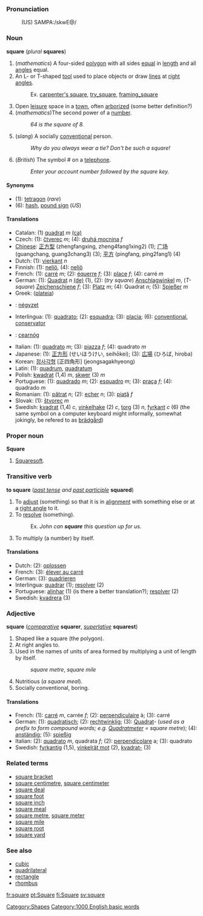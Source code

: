 ===Pronunciation===
:(US) SAMPA:/skwE@/

===Noun===
'''square''' (''plural'' '''squares''')
# (''mathematics'') A four-sided [[polygon]] with all sides [[equal]] in [[length]] and all [[angle]]s equal.
# An L- or T-shaped [[tool]] used to place objects or draw [[line]]s at [[right angle]]s.
#:Ex. [[carpenter's square]], [[try_square]], [[framing_square]]
# Open [[leisure]] space in a [[town]], often [[arborize]]d (some better definition?)
#  (''mathematics'')The second power of a [[number]].
#: ''64 is the square of 8.''
# (''slang'') A socially [[conventional]] person.
#:''Why do you always wear a tie? Don't be such a square!''
# (''British'') The symbol # on a [[telephone]].
#:''Enter your account number followed by the square key.''

====Synonyms====
*(1): [[tetragon]] (''rare'')
*(6): [[hash]], [[pound sign]] (''US'')

====Translations====
*Catalan: (1) [[quadrat]] ''m'' [[:ca:quadrat|(ca)]] 
*Czech: (1): [[čtverec]] ''m''; (4): [[druhá mocnina]] ''f''
*[[Chinese]]: [[正方型]] (zhengfangxing, zheng4fang1xing2) (1); [[广场]] (guangchang, guang3chang3) (3); [[平方]] (pingfang, ping2fang1) (4)
*Dutch: (1): [[vierkant]] ''n''
*Finnish: (1): [[neliö]], (4): [[neliö]]
*French: (1): [[carré]] ''m''; (2): [[équerre]] ''f''; (3): [[place#French|place]] ''f''; (4): carré ''m''
*German: (1): [[Quadrat]] ''n'' [[:de:Quadrat|(de)]] (1), (2): (''try square'') [[Anschlagwinkel]] ''m'', (''T-square'') [[Zeichenschiene]] ''f''; (3): [[Platz]] ''m''; (4): Quadrat ''n''; (5): [[Spießer]] ''m''
*Greek: ([[plateia]])
*{{hu}}: [[:hu:négyzet|négyzet]]
*Interlingua: (1): [[quadrato]]; (2): [[esquadra]]; (3): [[placia]]; (6): [[conventional]], [[conservator]]
*{{ga}}: [[cearnóg]]
*Italian: (1): [[quadrato]] ''m''; (3): [[piazza#Italian|piazza]] ''f''; (4): quadrato ''m''
*Japanese: (1): [[正方形]] (せいほうけい, seihōkei); (3): [[広場]] (ひろば, hiroba)
*Korean: [[정사각형]] [正四角形] (jeongsagakhyeong)
*Latin: (1): [[quadrum]], [[quadratum]]
*Polish: [[kwadrat]] (1,4) ''m'', [[skwer]] (3) ''m''
*Portuguese: (1): [[quadrado]] ''m''; (2): [[esquadro]] ''m''; (3): [[praça]] ''f''; (4): quadrado ''m''
*Romanian: (1): [[pătrat]] ''n''; (2): [[echer]] ''n''; (3): [[piaţă]] ''f''
*Slovak: (1): [[štvorec]] ''m''
*Swedish: [[kvadrat]] (1,4) ''c'', [[vinkelhake]] (2) ''c'', [[torg]] (3) ''n'', [[fyrkant]] ''c'' (6) (the same symbol on a computer keyboard might informally, somewhat jokingly, be refered to as [[brädgård]])

===Proper noun===
'''Square'''
# [[Squaresoft]].

===Transitive verb===
'''to square''' (''[[past tense]] and [[past participle]]'' '''squared''')
# To [[adjust]] (something) so that it is in [[alignment]] with something else or at a [[right angle]] to it.
# To [[resolve]] (something).
#:Ex. <i>John can <b>square</b> this question up for us.</i>
# To multiply (a number) by itself.

====Translations====
*Dutch: (2): [[oplossen]]
*French: (3): [[élever au carré]]
*German: (3): [[quadrieren]]
*Interlingua: [[quadrar]] (1); [[resolver]] (2)
*Portuguese: [[alinhar]] (1) (is there a better translation?); [[resolver]] (2)
*Swedish: [[kvadrera]] (3)

===Adjective===
'''square''' (''[[comparative]]'' '''squarer''', ''[[superlative]]'' '''squarest''')

# Shaped like a square (the polygon).
# At right angles to.
# Used in the names of units of area formed by multiplying a unit of length by itself.
#:''square metre'', ''square mile''
# Nutritious (''a square meal'').
# Socially conventional, boring.

====Translations====
*French: (1): [[carré]] ''m'', carrée ''f''; (2): [[perpendiculaire]] à; (3): carré
*German: (1): [[quadratisch]]; (2): [[rechtwinklig]]; (3): [[Quadrat]]- (''used as a prefix to form compound words; e.g. [[Quadratmeter]] = square metre''); (4): [[anständig]]; (5): [[spießig]]
*Italian: (2): [[quadrato]] ''m'', quadrata ''f''; (2): [[perpendicolare]] a; (3): quadrato
*Swedish: [[fyrkantig]] (1,5), [[vinkelrät mot]] (2), [[kvadrat-]] (3)

===Related terms===
*[[square bracket]]
*[[square centimetre]], [[square centimeter]]
*[[square deal]]
*[[square foot]]
*[[square inch]]
*[[square meal]]
*[[square metre]], [[square meter]]
*[[square mile]]
*[[square root]]
*[[square yard]]

===See also===
*[[cubic]]
*[[quadrilateral]]
*[[rectangle]]
*[[rhombus]]

[[Category:Shapes]]

[[Category:1000 English basic words]]

[[fr:square]]
[[pt:Square]]
[[fi:Square]]
[[sv:square]]